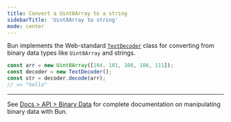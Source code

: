 ```yaml
---
title: Convert a Uint8Array to a string
sidebarTitle: 'Uint8Array to string'
mode: center
---
```


Bun implements the Web-standard [`TextDecoder`](https://developer.mozilla.org/en-US/docs/Web/API/TextDecoder) class for converting from binary data types like `Uint8Array` and strings.

```ts
const arr = new Uint8Array([104, 101, 108, 108, 111]);
const decoder = new TextDecoder();
const str = decoder.decode(arr);
// => "hello"
```

---

See [Docs > API > Binary Data](https://bun.com/docs/api/binary-data#conversion) for complete documentation on manipulating binary data with Bun.
